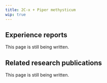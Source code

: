 ---
title: 2C-x + Piper methysticum
wip: true
---

## Experience reports

This page is still being written.

## Related research publications

This page is still being written.


